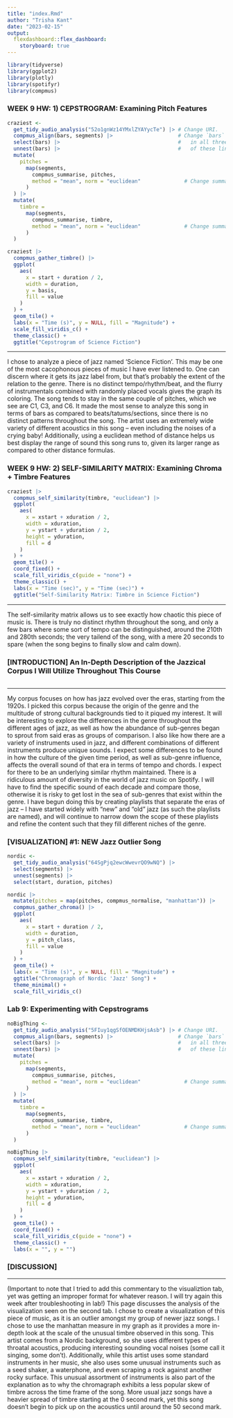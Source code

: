 ```yaml
---
title: "index.Rmd"
author: "Trisha Kant"
date: "2023-02-15"
output: 
  flexdashboard::flex_dashboard:
    storyboard: true
---
```


```r
library(tidyverse)
library(ggplot2)
library(plotly)
library(spotifyr)
library(compmus)
```

### WEEK 9 HW: 1) CEPSTROGRAM: Examining Pitch Features
```r
craziest <-
  get_tidy_audio_analysis("52o1gnWz14YMxlZYAYycTe") |> # Change URI.
  compmus_align(bars, segments) |>                     # Change `bars`
  select(bars) |>                                      #   in all three
  unnest(bars) |>                                      #   of these lines.
  mutate(
    pitches =
      map(segments,
        compmus_summarise, pitches,
        method = "mean", norm = "euclidean"              # Change summary & norm.
      )
  ) |>
  mutate(
    timbre =
      map(segments,
        compmus_summarise, timbre,
        method = "mean", norm = "euclidean"              # Change summary & norm.
      )
  )

craziest |>
  compmus_gather_timbre() |>
  ggplot(
    aes(
      x = start + duration / 2,
      width = duration,
      y = basis,
      fill = value
    )
  ) +
  geom_tile() +
  labs(x = "Time (s)", y = NULL, fill = "Magnitude") +
  scale_fill_viridis_c() +                              
  theme_classic() +
  ggtitle("Cepstrogram of Science Fiction")
```
***
I chose to analyze a piece of jazz named 'Science Fiction'. This may be one of the most cacophonous pieces of music I have ever listened to. One can discern where it gets its jazz label from, but that's probably the extent of the relation to the genre. There is no distinct tempo/rhythm/beat, and the flurry of instrumentals combined with randomly placed vocals gives the graph its coloring. The song tends to stay in the same couple of pitches, which we see are C1, C3, and C6. It made the most sense to analyze this song in terms of bars as compared to beats/tatums/sections, since there is no distinct patterns throughout the song. The artist uses an extremely wide variety of different acoustics in this song -- even including the noises of a crying baby! Additionally, using a euclidean method of distance helps us best display the range of sound this song runs to, given its larger range as compared to other distance formulas.

### WEEK 9 HW: 2) SELF-SIMILARITY MATRIX: Examining Chroma + Timbre Features
```r
craziest |>
  compmus_self_similarity(timbre, "euclidean") |> 
  ggplot(
    aes(
      x = xstart + xduration / 2,
      width = xduration,
      y = ystart + yduration / 2,
      height = yduration,
      fill = d
    )
  ) +
  geom_tile() +
  coord_fixed() +
  scale_fill_viridis_c(guide = "none") +
  theme_classic() +
  labs(x = "Time (sec)", y = "Time (sec)") + 
  ggtitle("Self-Similarity Matrix: Timbre in Science Fiction")
```
***
The self-similarity matrix allows us to see exactly how chaotic this piece of music is. There is truly no distinct rhythm throughout the song, and only a few bars where some sort of tempo can be distinguished, around the 210th and 280th seconds; the very tailend of the song, with a mere 20 seconds to spare (when the song begins to finally slow and calm down). 

### [INTRODUCTION] An In-Depth Description of the Jazzical Corpus I Will Utilize Throughout This Course

```r

```
***

My corpus focuses on how has jazz evolved over the eras, starting from the 1920s. I picked this corpus because the origin of the genre and the multitude of strong cultural backgrounds tied to it piqued my interest. It will be interesting to explore the differences in the genre throughout the different ages of jazz, as well as how the abundance of sub-genres began to sprout from said eras as groups of comparison. I also like how there are a variety of instruments used in jazz, and different combinations of different instruments produce unique sounds. I expect some differences to be found in how the culture of the given time period, as well as sub-genre influence, affects the overall sound of that era in terms of tempo and chords. I expect for there to be an underlying similar rhythm maintained. There is a ridiculous amount of diversity in the world of jazz music on Spotify. I will have to find the specific sound of each decade and compare those, otherwise it is risky to get lost in the sea of sub-genres that exist within the genre. I have begun doing this by creating playlists that separate the eras of jazz -- I have started widely with "new" and "old" jazz (as such the playlists are named), and will continue to narrow down the scope of these playlists and refine the content such that they fill different niches of the genre.

### [VISUALIZATION] #1: NEW Jazz Outlier Song
```r
nordic <-
  get_tidy_audio_analysis("64SgPjq2ewcWwevrQO9wNQ") |>
  select(segments) |>
  unnest(segments) |>
  select(start, duration, pitches)

nordic |>
  mutate(pitches = map(pitches, compmus_normalise, "manhattan")) |>
  compmus_gather_chroma() |> 
  ggplot(
    aes(
      x = start + duration / 2,
      width = duration,
      y = pitch_class,
      fill = value
    )
  ) +
  geom_tile() +
  labs(x = "Time (s)", y = NULL, fill = "Magnitude") +
  ggtitle("Chromagraph of Nordic 'Jazz' Song") +
  theme_minimal() +
  scale_fill_viridis_c()
```

### Lab 9: Experimenting with Cepstrograms
```r
noBigThing <-
  get_tidy_audio_analysis("5FIuy1qgSfOENMDKHjsAsb") |> # Change URI.
  compmus_align(bars, segments) |>                     # Change `bars`
  select(bars) |>                                      #   in all three
  unnest(bars) |>                                      #   of these lines.
  mutate(
    pitches =
      map(segments,
        compmus_summarise, pitches,
        method = "mean", norm = "euclidean"              # Change summary & norm.
      )
  ) |>
  mutate(
    timbre =
      map(segments,
        compmus_summarise, timbre,
        method = "mean", norm = "euclidean"              # Change summary & norm.
      )
  )

noBigThing |>
  compmus_self_similarity(timbre, "euclidean") |> 
  ggplot(
    aes(
      x = xstart + xduration / 2,
      width = xduration,
      y = ystart + yduration / 2,
      height = yduration,
      fill = d
    )
  ) +
  geom_tile() +
  coord_fixed() +
  scale_fill_viridis_c(guide = "none") +
  theme_classic() +
  labs(x = "", y = "")
```


### [DISCUSSION]

***

(Important to note that I tried to add this commentary to the visualiztion tab, yet was getting an improper format for whatever reason. I will try again this week after troubleshooting in lab!) This page discusses the analysis of the visualization seen on the second tab. I chose to create a visualization of this piece of music, as it is an outlier amongst my group of newer jazz songs. I chose to use the manhattan measure in my graph as it provides a more in-depth look at the scale of the unusual timbre observed in this song. This artist comes from a Nordic background, so she uses different types of throatal acoustics, producing interesting sounding vocal noises (some call it singing, some don't). Additionally, while this artist uses some standard instruments in her music, she also uses some unusual instruments such as a seed shaker, a waterphone, and even scraping a rock against another rocky surface. This unusual assortment of instruments is also part of the explanation as to why the chromagraph exhibits a less popular skew of timbre across the time frame of the song. More usual jazz songs have a heavier spread of timbre starting at the 0 second mark, yet this song doesn't begin to pick up on the acoustics until around the 50 second mark.
